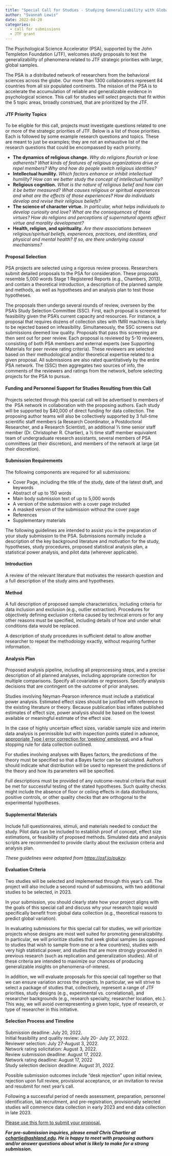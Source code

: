 ```yaml
---
title: "Special Call for Studies - Studying Generalizability with Global Samples"
author: "Svannah Lewis"
date: 2022-04-20
categories:
  - call for submissions
  - JTF grant
---
```


The Psychological Science Accelerator (PSA), supported by the John
Templeton Foundation (JTF), welcomes study proposals to test the
generalizability of phenomena related to JTF strategic priorities with
large, global samples.

The PSA is a distributed network of researchers from the behavioral
sciences across the globe. Our more than 1300 collaborators represent 84
countries from all six populated continents. The mission of the PSA is
to accelerate the accumulation of reliable and generalizable evidence in
psychological science. This call for studies will select projects that
fit within the 5 topic areas, broadly construed, that are prioritized by
the JTF.

#### **JTF Priority Topics**

To be eligible for this call, projects must investigate questions
related to one or more of the strategic priorities of JTF. Below is a
list of those priorities. Each is followed by some example research
questions and topics. These are meant to just be examples; they are not
an exhaustive list of the research questions that could be encompassed
by each priority.

-   **The dynamics of religious change.** *Why do religions flourish or
    lose adherents? What kinds of features of religious organizations
    drive or repel members? Why and how do people switch religious
    identities?*
-   **Intellectual humility.** *Which factors enhance or inhibit
    intellectual humility? How can we better study the concept of
    intellectual humility?*
-   **Religious cognition.** *What is the nature of religious belief and
    how can it be better measured? What causes religious or spiritual
    experiences and what are the effects of those experiences? How do
    individuals develop and revise their religious beliefs?*
-   **The science of character virtue.** *In particular, what helps
    individuals to develop curiosity and love? What are the consequences
    of those virtues? How do religions and perceptions of supernatural
    agents affect virtue and morality development?*
-   **Health, religion, and spirituality.** *Are there associations
    between religious/spiritual beliefs, experiences, practices, and
    identities, and physical and mental health? If so, are there
    underlying causal mechanisms?*

#### **Proposal Selection**

PSA projects are selected using a rigorous review process. Researchers
submit detailed proposals to the PSA for consideration. These proposals
resemble 5,000 words Stage 1 Registered Reports (e.g., Chambers, 2013),
and contain a theoretical introduction, a description of the planned
sample and methods, as well as hypotheses and an analysis plan to test
those hypotheses. 

The proposals then undergo several rounds of review, overseen by the
PSA's Study Selection Committee (SSC). First, each proposal is screened
for feasibility given the PSA's current capacity and resources. For
instance, a proposal that requires dozens of collection sites with fMRI
machines is likely to be rejected based on infeasibility.
Simultaneously, the SSC screens out submissions deemed low quality.
Proposals that pass this screening are then sent out for peer review.
Each proposal is reviewed by 5-10 reviewers, consisting of both PSA
members and external experts (see Supporting Materials for peer review
rating criteria). These reviewers are selected based on their
methodological and/or theoretical expertise related to a given proposal.
All submissions are also rated quantitatively by the entire PSA network.
The (SSC) then aggregates two sources of info, the comments of the
reviewers and ratings from the network, before selecting projects for
the PSA to pursue.

#### **Funding and Personnel Support for Studies Resulting from this Call**

Projects selected through this special call will be advertised to
members of the  PSA network in collaboration with the proposing authors.
Each study will be supported by \$40,000 of direct funding for data
collection. The proposing author teams will also be collectively
supported by 3 full-time scientific staff members (a Research
Coordinator, a Postdoctoral Researcher, and a Research Scientist), an
additional ⅓ time senior staff member (Dr. Christopher R. Chartier), a ½
time staff member equivalent team of undergraduate research assistants,
several members of PSA committees (at their discretion), and members of
the network at large (at their discretion).

#### **Submission Requirements**

The following components are required for all submissions:

-   Cover Page, including the title of the study, date of the latest
    draft, and keywords
-   Abstract of up to 150 words
-   Main body submission text of up to 5,000 words
-   A version of the submission with a cover page included
-   A masked version of the submission without the cover page
-   References
-   Supplementary materials

The following guidelines are intended to assist you in the preparation
of your study submission to the PSA. Submissions normally include a
description of the key background literature and motivation for the
study, hypotheses, study procedures, proposed statistical analysis plan,
a statistical power analysis, and pilot data (wherever applicable).

#### **Introduction**

A review of the relevant literature that motivates the research question
and a full description of the study aims and hypotheses.

#### **Method**

A full description of proposed sample characteristics, including
criteria for data inclusion and exclusion (e.g., outlier extraction).
Procedures for objectively defining exclusion criteria caused by
technical errors or for any other reasons must be specified, including
details of how and under what conditions data would be replaced.

A description of study procedures in sufficient detail to allow another
researcher to repeat the methodology exactly, without requiring further
information.

#### **Analysis Plan**

Proposed analysis pipeline, including all preprocessing steps, and a
precise description of all planned analyses, including appropriate
correction for multiple comparisons. Specify all covariates or
regressors. Specify analysis decisions that are contingent on the
outcome of prior analyses.

Studies involving Neyman-Pearson inference must include a statistical
power analysis. Estimated effect sizes should be justified with
reference to the existing literature or theory. Because publication bias
inflates published estimates of effect size, power analysis should be
based on the lowest available or meaningful estimate of the effect size.

In the case of highly uncertain effect sizes, variable sample size and
interim data analysis is permissible but with inspection points stated
in advance, [appropriate Type I error correction for 'peeking'
employed](https://onlinelibrary.wiley.com/doi/abs/10.1002/ejsp.2023),
and a final stopping rule for data collection outlined.

For studies involving analyses with Bayes factors, the predictions of
the theory must be specified so that a Bayes factor can be calculated.
Authors should indicate what distribution will be used to represent the
predictions of the theory and how its parameters will be specified.

Full descriptions must be provided of any outcome-neutral criteria that
must be met for successful testing of the stated hypotheses. Such
quality checks might include the absence of floor or ceiling effects in
data distributions, positive controls, or other quality checks that are
orthogonal to the experimental hypotheses.

#### **Supplemental Materials**

Include full questionnaires, stimuli, and materials needed to conduct
the study. Pilot data can be included to establish proof of concept,
effect size estimations, or feasibility of proposed methods. Simulated
data and analysis scripts are recommended to provide clarity about the
exclusion criteria and analysis plan.

*These guidelines were adapted from*
[*https://osf.io/pukzy*](https://osf.io/pukzy)*.*

#### **Evaluation Criteria**

Two studies will be selected and implemented through this year's call.
The project will also include a second round of submissions, with two
additional studies to be selected, in 2023.

In your submission, you should clearly state how your project aligns
with the goals of this special call and discuss why your research topic
would specifically benefit from global data collection (e.g.,
theoretical reasons to predict global variation). 

In evaluating submissions for this special call for studies, we will
prioritize projects whose designs are most well suited for promoting
generalizability. In particular, we will prioritize studies that seek
global samples (as opposed to studies that wish to sample from one or a
few countries), studies with very high statistical power, and studies
that are more strongly grounded in previous research (such as
replication and generalization studies). All of these criteria are
intended to maximize our chances of producing generalizable insights on
phenomena-of-interest.

In addition, we will evaluate proposals for this special call together
so that we can ensure variation across the projects. In particular, we
will strive to select a package of studies that, collectively, represent
a range of JTF priorities, study designs (e.g., experimental vs.
correlational), and researcher backgrounds (e.g., research specialty,
researcher location, etc.). This way, we will avoid overrepresenting a
given topic, type of research, or type of researcher in this
initiative. 

#### **Selection Process and Timeline**

Submission deadline: July 20, 2022.\
Initial feasibility and quality review: July 20- July 27, 2022.\
Reviewer selection: July 27-August 3, 2022.\
Network rating solicitation: August 3, 2022.\
Review submission deadline: August 17, 2022.\
Network rating deadline: August 17, 2022\
Study selection decision deadline: August 31, 2022.

Possible submission outcomes include "desk rejection" upon initial
review, rejection upon full review, provisional acceptance, or an
invitation to revise and resubmit for next year's call.

Following a successful period of needs assessment, preparation,
personnel identification, lab recruitment, and pre-registration,
provisionally selected studies will commence data collection in early
2023 and end data collection in late 2023.

[Please use this form to submit your
proposal.](https://docs.google.com/forms/d/e/1FAIpQLSdY5m5rxkQ1zrt-84Q5e5wLyfuQft56HN47FqzeTvzX6l9CBA/viewform?usp=sf_link)

***For pre-submission inquiries, please email Chris Chartier at***
[***cchartie@ashland.edu***](mailto:cchartie@ashland.edu)***. He is
happy to meet with proposing authors and/or answer questions about what
is likely to make for a strong submission. ***

